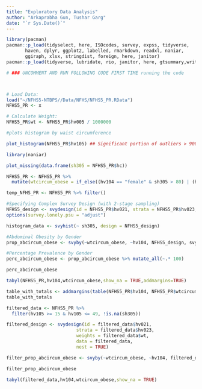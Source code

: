 ```yaml
---
title: "Exploratory Data Analysis"
author: "Arkaprabha Gun, Tushar Garg"
date: "`r Sys.Date()`"
---
```


```r
library(pacman)
pacman::p_load(tidyselect, here, ISOcodes, survey, expss, tidyverse,
       haven, dplyr, ggplot2, labelled, rmarkdown, readxl, naniar,
       ggiraph, xlsx, stringdist, foreign, here, janitor)
pacman::p_load(tidyverse, lubridate, rio, janitor, here, gtsummary,writexl,openxlsx,DataExplorer)
```




```r
# ### UNCOMMENT AND RUN FOLLOWING CODE FIRST TIME running the code



# Load Data:
load("~/NFHS5-NTBPS//Data/NFHS/NFHS5_PR.RData")
NFHS5_PR <- x
```


```r


# Calculate Weight:
NFHS5_PR$wt <- NFHS5_PR$hv005 / 1000000

#plots histogram by waist circumference 

plot_histogram(NFHS5_PR$hv105) ## Significant portion of outliers > 900 cm waist circumference

```
```r
library(naniar)

plot_missing(data.frame(sh305 = NFHS5_PR$hc))
```



```r
NFHS5_PR <- NFHS5_PR %>%
  mutate(wtcircum_obese = if_else((hv104 == "female" & sh305 > 80) | (hv104 == "male" & sh305 > 94), 1, 0))

```

```r
temp_NFHS_PR <- NFHS5_PR %>% filter()
```


```r
#Specifying Complex Survey Design (with 2-stage sampling)
NFHS5_design <- svydesign(id = NFHS5_PR$hv021, strata = NFHS5_PR$hv023, weights = NFHS5_PR$wt, data = NFHS5_PR, nest = TRUE)
options(survey.lonely.psu = "adjust")


```

```r
histogram_data <- svyhist(~ sh305, design = NFHS5_design)

```

```r
#Abdominal Obesity by Gender
prop_abcircum_obese <- svyby(~wtcircum_obese, ~hv104, NFHS5_design, svymean, prop = "weights",na.rm = TRUE,multicore = TRUE,vartype = c("se", "ci"))

```

```r
#Percentage Prevalence by Gender
perc_abcircum_obese <- prop_abcircum_obese %>% mutate_all(~.* 100)
```
```r
perc_abcircum_obese
```

```r
tabyl(NFHS5_PR,hv104,wtcircum_obese,show_na = TRUE,addmargins=TRUE)

```
```r
table_with_totals <- addmargins(table(NFHS5_PR$hv104, NFHS5_PR$wtcircum_obese, useNA = "always"), margin = 1, FUN = list(Total = sum))
table_with_totals
```


```r

filtered_data <- NFHS5_PR %>%
  filter(hv105 >= 15 & hv105 <= 49, !is.na(sh305))
```

```r
filtered_design <- svydesign(id = filtered_data$hv021, 
                          strata = filtered_data$hv023, 
                          weights = filtered_data$wt, 
                          data = filtered_data, 
                          nest = TRUE)

```


```r
filter_prop_abcircum_obese <- svyby(~wtcircum_obese, ~hv104, filtered_design, svymean, prop = "weights",na.rm = TRUE,multicore = TRUE,vartype = c("se", "ci"))


```

```r
filter_prop_abcircum_obese
```

```r
tabyl(filtered_data,hv104,wtcircum_obese,show_na = TRUE)
```

